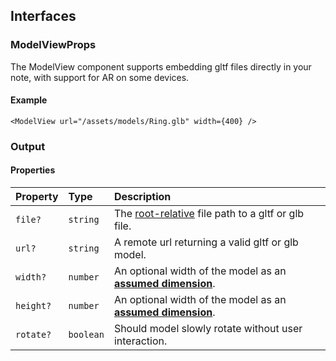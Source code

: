 ## Interfaces

### ModelViewProps

The ModelView component supports embedding gltf files directly in your note, with support for AR on some devices.

#### Example

```tsx
<ModelView url="/assets/models/Ring.glb" width={400} />
```

### Output

<ModelView url="/assets/models/Ring.glb" width={400} />

#### Properties

| Property  | Type      | Description                                                                                          |
| :-------- | :-------- | :--------------------------------------------------------------------------------------------------- |
| `file?`   | `string`  | The [root-relative](/docs/user/syntax#rootrelativepaths) file path to a gltf or glb file.            |
| `url?`    | `string`  | A remote url returning a valid gltf or glb model.                                                    |
| `width?`  | `number`  | An optional width of the model as an [**assumed dimension**](/docs/terminology?id=assumedDimension). |
| `height?` | `number`  | An optional width of the model as an [**assumed dimension**](/docs/terminology?id=assumedDimension). |
| `rotate?` | `boolean` | Should model slowly rotate without user interaction.                                                 |

